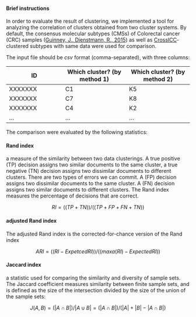 #### Brief instructions  

In order to evaluate the result of clustering, we implemented a tool for analyzing the correlation of clusters obtained from two cluster systems. By default, the consensus molecular subtypes (CMSs) of Colorectal cancer (CRC) samples ([Guinney, J., Dienstmann, R., 2015](https://www.nature.com/articles/nm.3967)) as well as [CrossICC](https://github.com/bioinformatist/CrossICC)-clustered subtypes with same data were used for comparison.

The input file should be *csv* format (comma-separated), with three columns:

| ID                       | Which cluster? (by method 1) | Which cluster? (by method 2) |
|--------------------------|------------------------------|------------------------------|
| XXXXXXX                  | C1                           | K5                           |
| XXXXXXX                  | C7                           | K8                           |
| XXXXXXX                  | C4                           | K2                           |
| ...                      | ...                          | ...                          |

The comparison were evaluated by the following statistics:

#### Rand index  

a measure of the similarity between two data clusterings.
A true positive (TP) decision assigns two similar documents to the same cluster, a true negative (TN) decision assigns two dissimilar documents to different clusters. There are two types of errors we can commit. A (FP) decision assigns two dissimilar documents to the same cluster. A (FN) decision assigns two similar documents to different clusters. The Rand index measures the percentage of decisions that are correct.

$$RI=((TP+TN))/((TP+FP+FN+TN))$$

#### adjusted Rand index  

The adjusted Rand index is the corrected-for-chance version of the Rand index  


$$ARI=((RI-Expetced RI))/((maxa(RI)-Expected RI))$$

#### Jaccard index  

a statistic used for comparing the similarity and diversity of sample sets. The Jaccard coefficient measures similarity between finite sample sets, and is defined as the size of the intersection divided by the size of the union of the sample sets:

$$J(A,B)=(|A∩B|)/|A∪B| =(|A∩B|)/(|A|+|B|-|A∩B|)$$
